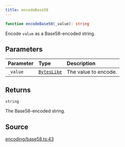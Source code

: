 ```yaml
---
title: encodeBase58
---
```


```ts
function encodeBase58(_value): string
```

Encode `value` as a Base58-encoded string.

## Parameters

| Parameter | Type | Description |
| :------ | :------ | :------ |
| `_value` | [`BytesLike`](/content/type-aliases/BytesLike) | The value to encode. |

## Returns

`string`

The Base58-encoded string.

## Source

[encoding/base58.ts:43](https://github.com/dominant-strategies/quais.js/blob/751386e3ad6372322a3c76548f56b903bfed1896/src/encoding/base58.ts#L43)
